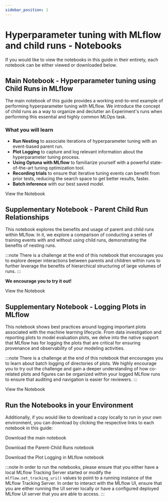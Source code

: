 ```yaml
---
sidebar_position: 1
---
```



# Hyperparameter tuning with MLflow and child runs - Notebooks

If you would like to view the notebooks in this guide in their entirety, each notebook can be either viewed or downloaded below.

## Main Notebook - Hyperparameter tuning using Child Runs in MLflow

The main notebook of this guide provides a working end-to-end example of performing hyperparameter tuning
with MLflow. We introduce the concept of child runs as a way to organize and declutter an Experiment's runs
when performing this essential and highly common MLOps task.

### What you will learn

- **Run Nesting** to associate iterations of hyperparameter tuning with an event-based parent run.
- **Plot Logging** to capture and log relevant information about the hyperparameter tuning process.
- **Using Optuna with MLflow** to familiarize yourself with a powerful state-of-the-art tuning optimization tool.
- **Recording trials** to ensure that iterative tuning events can benefit from prior tests, reducing the search space to get better results, faster.
- **Batch inference** with our best saved model.

<Link className="button button--primary" to="hyperparameter-tuning-with-child-runs">
  <span>View the Notebook</span>
</Link>

## Supplementary Notebook - Parent Child Run Relationships

This notebook explores the benefits and usage of parent and child runs within MLflow. In it, we explore
a comparison of conducting a series of training events with and without using child runs, demonstrating the
benefits of nesting runs.

:::note
There is a challenge at the end of this notebook that encourages you to explore deeper interactions between
parents and children within runs to further leverage the benefits of hierarchical structuring of large volumes of runs.
:::

**We encourage you to try it out!**

<Link className="button button--primary" to="parent-child-runs">
  <span>View the Notebook</span>
</Link>

## Supplementary Notebook - Logging Plots in MLflow

This notebook shows best practices around logging important plots associated with the machine learning lifecycle.
From data investigation and reporting plots to model evaluation plots, we delve into the native support that MLflow has
for logging the plots that are critical for ensuring provenance and observability of your modeling activities.

:::note
There is a challenge at the end of this notebook that encourages you to learn about batch logging of directories of plots.
We highly encourage you to try out the challenge and gain a deeper understanding of how co-related plots and figures can be
organized within your logged MLflow runs to ensure that auditing and navigation is easier for reviewers.
:::

<Link className="button button--primary" to="logging-plots-in-mlflow">
  <span>View the Notebook</span>
</Link>

## Run the Notebooks in your Environment

Additionally, if you would like to download a copy locally to run in your own environment, you can download by
clicking the respective links to each notebook in this guide:

<p>
  <NotebookDownloadButton href="https://raw.githubusercontent.com/mlflow/mlflow/master/docs/source/traditional-ml/hyperparameter-tuning-with-child-runs/notebooks/hyperparameter-tuning-with-child-runs.ipynb">Download the main notebook</NotebookDownloadButton>
</p>
<p>
  <NotebookDownloadButton href="https://raw.githubusercontent.com/mlflow/mlflow/master/docs/source/traditional-ml/hyperparameter-tuning-with-child-runs/notebooks/parent-child-runs.ipynb">Download the Parent-Child Runs notebook</NotebookDownloadButton>
</p>
<p>
  <NotebookDownloadButton href="https://raw.githubusercontent.com/mlflow/mlflow/master/docs/source/traditional-ml/hyperparameter-tuning-with-child-runs/notebooks/logging-plots-in-mlflow.ipynb">Download the Plot Logging in MLflow notebook</NotebookDownloadButton>
</p>

:::note
In order to run the notebooks, please ensure that you either have a local MLflow Tracking Server started or modify the
`mlflow.set_tracking_uri()` values to point to a running instance of the MLflow Tracking Server. In order to interact with
the MLflow UI, ensure that you are either running the UI server locally or have a configured deployed MLflow UI server that
you are able to access.
:::

